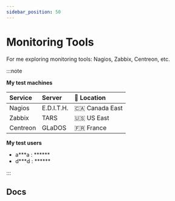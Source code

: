 ```yaml
---
sidebar_position: 50
---
```



# Monitoring Tools

For me exploring monitoring tools: Nagios, Zabbix, Centreon, etc.

:::note

**My test machines**

| Service  | Server     | 📍 Location    |
| :------- | :--------- | :------------- |
| Nagios   | E.D.I.T.H. | 🇨🇦 Canada East |
| Zabbix   | TARS       | 🇺🇸 US East     |
| Centreon | GLaDOS     | 🇫🇷 France      |

**My test users**

- a***a : ******
- d***d : ******

:::

## Docs

<DocCardList />